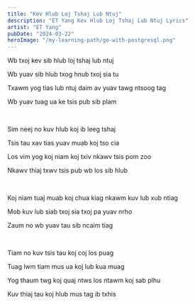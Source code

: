 ```yaml
---
title: "Kev Hlub Loj Tshaj Lub Ntuj"
description: "ET Yang Kev Hlub Loj Tshaj Lub Ntuj Lyrics"
artist: "ET Yang"
pubDate: "2024-03-22"
heroImage: "/my-learning-path/go-with-postgresql.png"
---
```


Wb txoj kev sib hlub loj tshaj lub ntuj

Wb yuav sib hlub txog hnub txoj sia tu

Txawm yog tias lub ntuj daim av yuav tawg ntsoog tag

Wb yuav tuag ua ke tsis pub sib plam

<br />

Sim neej no kuv hlub koj ib leeg tshaj

Tsis tau xav tias yuav muab koj tso cia

Los vim yog koj niam koj txiv nkawv tsis pom zoo

Nkawv thiaj txwv tsis pub wb los sib hlub

<br />

Koj niam tuaj muab koj chua kiag nkawm kuv lub xub ntiag

Mob kuv lub siab txoj sia txoj pa yuav nrho

Zaum no wb yuav tau sib ncaim tiag

<br />

Tiam no kuv tsis tau koj coj los puag

Tuag lwm tiam mus ua koj lub kua muag

Yog thaum twg koj quaj ntws los ntawm koj sab plhu

Kuv thiaj tau koj hlub mus tag ib txhis
